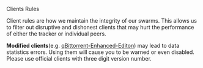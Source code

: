 <Heading1 id="content">Clients Rules</Heading1>

Client rules are how we maintain the integrity of our swarms. This allows us to filter out disruptive and dishonest clients that may hurt the performance of either the tracker or individual peers.

**Modified clients**(e.g. [qBittorrent-Enhanced-Editon](https://github.com/c0re100/qBittorrent-Enhanced-Edition)) may lead to data statistics errors. Using them will cause you to be warned or even disabled. Please use official clients with three digit version number.

<TableClientWhitelist />
